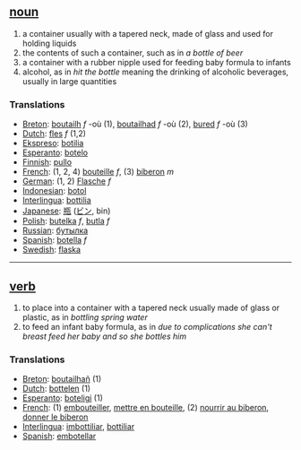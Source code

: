== [[noun]] ==
# a container usually with a tapered neck, made of glass and used for holding liquids
# the contents of such a container, such as in ''a bottle of beer''
# a container with a rubber nipple used for feeding baby formula to infants
# alcohol, as in ''hit the bottle'' meaning the drinking of alcoholic beverages, usually in large quantities 

=== Translations ===
*[[Breton]]: [[boutailh]] ''f'' -où (1), [[boutailhad]] ''f'' -où (2), [[bured]] ''f'' -où (3)
*[[Dutch]]: [[fles]] ''f'' (1,2)
*[[Ekspreso]]: [[botilia]]
*[[Esperanto]]: [[botelo]]
*[[Finnish]]: [[pullo]]
*[[French]]: (1, 2, 4) [[bouteille]] ''f'', (3) [[biberon]] ''m''
*[[German]]: (1, 2) [[Flasche]] ''f''
*[[Indonesian]]: [[botol]]
*[[Interlingua]]: [[bottilia]]
*[[Japanese]]: [[瓶]] ([[ビン]], bin)
*[[Polish]]: [[butelka]] ''f'', [[butla]] ''f''
*[[Russian]]: [[бутылка]]
*[[Spanish]]: [[botella]] ''f''
*[[Swedish]]: [[flaska]]

----

== [[verb]] ==
# to place into a container with a tapered neck usually made of glass or plastic, as in ''bottling spring water''
# to feed an infant baby formula, as in ''due to complications she can't breast feed her baby and so she bottles him''

=== Translations ===
*[[Breton]]: [[boutailhañ]] (1)
*[[Dutch]]: [[bottelen]] (1)
*[[Esperanto]]: [[boteligi]] (1)
*[[French]]: (1) [[embouteiller]], [[mettre en bouteille]], (2) [[nourrir au biberon]], [[donner le biberon]]
*[[Interlingua]]: [[imbottiliar]], [[bottiliar]]
*[[Spanish]]: [[embotellar]]